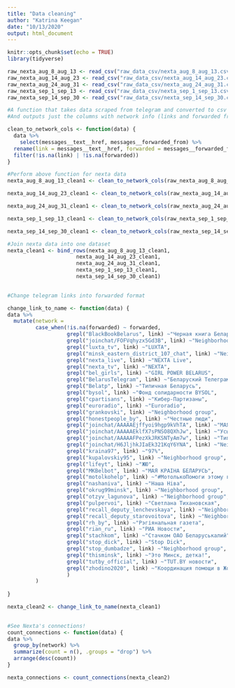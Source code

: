 ```yaml
---
title: "Data cleaning"
author: "Katrina Keegan"
date: "10/13/2020"
output: html_document
---
```


```r
knitr::opts_chunk$set(echo = TRUE)
library(tidyverse)
```

```r
raw_nexta_aug_8_aug_13 <- read_csv("raw_data_csv/nexta_aug_8_aug_13.csv")
raw_nexta_aug_14_aug_23 <- read_csv("raw_data_csv/nexta_aug_14_aug_23.csv")
raw_nexta_aug_24_aug_31 <- read_csv("raw_data_csv/nexta_aug_24_aug_31.csv")
raw_nexta_sep_1_sep_13 <- read_csv("raw_data_csv/nexta_sep_1_sep_13.csv")
raw_nexta_sep_14_sep_30 <- read_csv("raw_data_csv/nexta_sep_14_sep_30.csv")
```

```r
#A function that takes data scraped from telegram and converted to csv through https://json-csv.com/
#And outputs just the columns with network info (links and forwarded from), with NAs in both removed

clean_to_network_cols <- function(data) {
  data %>%
    select(messages__text__href, messages__forwarded_from) %>%
  rename(link = messages__text__href, forwarded = messages__forwarded_from) %>%
  filter(!is.na(link) | !is.na(forwarded)) 
}

#Perform above function for nexta data
nexta_aug_8_aug_13_clean1 <- clean_to_network_cols(raw_nexta_aug_8_aug_13)

nexta_aug_14_aug_23_clean1 <- clean_to_network_cols(raw_nexta_aug_14_aug_23)

nexta_aug_24_aug_31_clean1 <- clean_to_network_cols(raw_nexta_aug_24_aug_31)

nexta_sep_1_sep_13_clean1 <- clean_to_network_cols(raw_nexta_sep_1_sep_13)

nexta_sep_14_sep_30_clean1 <- clean_to_network_cols(raw_nexta_sep_14_sep_30)

#Join nexta data into one dataset
nexta_clean1 <- bind_rows(nexta_aug_8_aug_13_clean1,
                      nexta_aug_14_aug_23_clean1,
                      nexta_aug_24_aug_31_clean1,
                      nexta_sep_1_sep_13_clean1,
                      nexta_sep_14_sep_30_clean1)
  
```

```r
#Change telegram links into forwarded format

change_link_to_name <- function(data) {
data %>%
  mutate(network =
         case_when(!is.na(forwarded) ~ forwarded,
                   grepl("BlackBookBelarus", link) ~"Черная книга Беларуси",
                   grepl("joinchat/FOFVqhyzx5Gd3B", link) ~"Neighborhood group",
                   grepl("luxta_tv", link) ~"LUXTA",
                   grepl("minsk_eastern_district_107_chat", link) ~"Neighborhood group",
                   grepl("nexta_live", link) ~"NEXTA Live",
                   grepl("nexta_tv", link) ~"NEXTA",
                   grepl("bel_girls", link) ~"GIRL POWER BELARUS",
                   grepl("BelarusTelegram", link) ~"Беларуский Телеграм",
                   grepl("Belatp", link) ~"Типичная Беларусь",
                   grepl("bysol", link) ~"Фонд солидарности BYSOL",
                   grepl("cpartisans", link) ~"Кибер-Партизаны",
                   grepl("euroradio", link) ~"Euroradio",
                   grepl("grankovski", link) ~"Neighborhood group",
                   grepl("honestpeople_by", link) ~"Честные люди",
                   grepl("joinchat/AAAAAEjffyoi9hgp9kVhTA", link) ~"МАЯ КРАІНА БЕЛАРУСЬ",
                   grepl("joinchat/AAAAAEklfX7sPNSO8QXhJw", link) ~"Усы Лукашенко",
                   grepl("joinchat/AAAAAFPezXkJRKSNTyAm7w", link) ~"Типичная Беларусь",
                   grepl("joinchat/H6JljhkJIaEk321KqY6YNA", link) ~"Neighborhood group",
                   grepl("kraina97", link) ~"97%",
                   grepl("kupalovskiy95", link) ~"Neighborhood group",
                   grepl("lifeyt", link) ~"ЖЮ",
                   grepl("MKBelbot", link) ~"МАЯ КРАІНА БЕЛАРУСЬ",
                   grepl("motolkohelp", link) ~"#МотолькоПомоги этому городишко от 3% избавиться",
                   grepl("nashaniva", link) ~"Наша Нiва",
                   grepl("okrug99minsk", link) ~"Neighborhood group",
                   grepl("otzyv_lagunova", link) ~"Neighborhood group",
                   grepl("pulpervoi", link) ~"Светлана Тихановская",
                   grepl("recall_deputy_lenchevskaya", link) ~"Neighborhood group",
                   grepl("recall_deputy_starovoitova", link) ~"Neighborhood group",
                   grepl("rh_by", link) ~"Рэгіянальная газета",
                   grepl("rian_ru", link) ~"РИА Новости",
                   grepl("stachkom", link) ~"Стачком ОАО Беларуськалий",
                   grepl("stop_dick", link) ~"Stop Dick",
                   grepl("stop_dumbadze", link) ~"Neighborhood group",
                   grepl("thisminsk", link) ~"Это Минск, детка!",
                   grepl("tutby_official", link) ~"TUT.BY новости",
                   grepl("zhodino2020", link) ~"Координация помощи в Жодино"
                   )
         )
  
}

nexta_clean2 <- change_link_to_name(nexta_clean1)
     
```


```r
#See Nexta's connections!
count_connections <- function(data) {
data %>%
  group_by(network) %>%
  summarize(count = n(), .groups = "drop") %>%
  arrange(desc(count))
}

nexta_connections <- count_connections(nexta_clean2)
```

